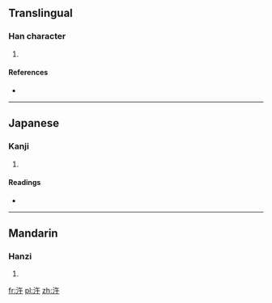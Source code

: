 ==Translingual==

===Han character===
{{Han char|rn=85|rad=水|as=04|sn=7|four=3814<sub>0</sub>|canj=水人十 (EOJ)}}

# {{defn|Han|sort=水04}}

====References====
* {{Han ref|kx=0609.040|dkj=17175|dj=1002.010|hdz=31566.030|uh=6C7B|ud=27771|bh=CB5C|bd=52060}}

----

==Japanese==

===Kanji===
{{ja-kanji|grade=|rs=水04}}

# {{defn|lang=ja|sort=水04}}

====Readings====
* {{ja-readings|on=[[こ]] (ko)|kun=[[ほとり]] (hotori)}}

----

==Mandarin==

===Hanzi===
{{cmn-hanzi|pin=[[hǎng]] ([[hang3]])|wg=hang<sup>3</sup>}}

# {{defn|lang=cmn|sort=水04}}

[[fr:汻]]
[[pl:汻]]
[[zh:汻]]